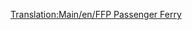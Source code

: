 [[Translation:Main/en/FFP Passenger Ferry]]{{en/-}}
{{Template:Barcos/Es
|Nombre=Ferry de Pasajeros FFP
|Imagen=[[File:en/Ferry.png|Ferry de Pasajeros FFP]]
|Precio=42.650 € (21.325 £)
|Velocidad=64 km/h (40 mph)
|Coste-anual=2.624 € (1.312 £)
|Diseño=1971
|Duración=30
|Capacidad=130 Pasajeros
|Descripción= El ferry de pasajeros FFP es un ferry de pasajeros lento diseñado para acceder a puertos a largas distancias. Es dos veces más rápido que su primo MPS, tiene una capacidad mayor, cuesta más y su coste de funcionamiento es ligeramente más barato. El inconveniente es tarda algo en aparecer si usted empieza en 1920 o en 1950.
|Vida-real=Ficción.
}}